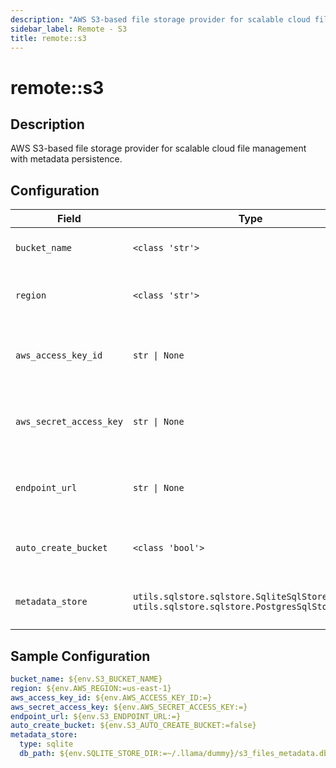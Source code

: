 ```yaml
---
description: "AWS S3-based file storage provider for scalable cloud file management with metadata persistence."
sidebar_label: Remote - S3
title: remote::s3
---
```


# remote::s3

## Description

AWS S3-based file storage provider for scalable cloud file management with metadata persistence.

## Configuration

| Field | Type | Required | Default | Description |
|-------|------|----------|---------|-------------|
| `bucket_name` | `<class 'str'>` | No |  | S3 bucket name to store files |
| `region` | `<class 'str'>` | No | us-east-1 | AWS region where the bucket is located |
| `aws_access_key_id` | `str \| None` | No |  | AWS access key ID (optional if using IAM roles) |
| `aws_secret_access_key` | `str \| None` | No |  | AWS secret access key (optional if using IAM roles) |
| `endpoint_url` | `str \| None` | No |  | Custom S3 endpoint URL (for MinIO, LocalStack, etc.) |
| `auto_create_bucket` | `<class 'bool'>` | No | False | Automatically create the S3 bucket if it doesn't exist |
| `metadata_store` | `utils.sqlstore.sqlstore.SqliteSqlStoreConfig \| utils.sqlstore.sqlstore.PostgresSqlStoreConfig` | No | sqlite | SQL store configuration for file metadata |

## Sample Configuration

```yaml
bucket_name: ${env.S3_BUCKET_NAME}
region: ${env.AWS_REGION:=us-east-1}
aws_access_key_id: ${env.AWS_ACCESS_KEY_ID:=}
aws_secret_access_key: ${env.AWS_SECRET_ACCESS_KEY:=}
endpoint_url: ${env.S3_ENDPOINT_URL:=}
auto_create_bucket: ${env.S3_AUTO_CREATE_BUCKET:=false}
metadata_store:
  type: sqlite
  db_path: ${env.SQLITE_STORE_DIR:=~/.llama/dummy}/s3_files_metadata.db
```
